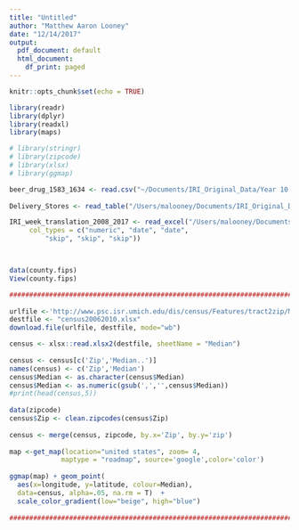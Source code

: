 ```yaml
---
title: "Untitled"
author: "Matthew Aaron Looney"
date: "12/14/2017"
output:
  pdf_document: default
  html_document:
    df_print: paged
---
```


```r
knitr::opts_chunk$set(echo = TRUE)

library(readr)
library(dplyr)
library(readxl)
library(maps)

# library(stringr)
# library(zipcode)
# library(xlsx)
# library(ggmap)

```

```r

beer_drug_1583_1634 <- read.csv("~/Documents/IRI_Original_Data/Year 10 and 11 DVD/Year10/beer/beer_drug_1583_1634", sep="")
   
Delivery_Stores <- read_table("/Users/malooney/Documents/IRI_Original_Data/Year 10 and 11 DVD/Year10/beer/Delivery_Stores")

IRI_week_translation_2008_2017 <- read_excel("/Users/malooney/Documents/IRI_Original_Data/Year 10 and 11 DVD/Year10/beer/IRI week translation_2008_2017.xls", 
     col_types = c("numeric", "date", "date", 
         "skip", "skip", "skip"))



data(county.fips)
View(county.fips)

```











```r
################################################################################
   
urlfile <-'http://www.psc.isr.umich.edu/dis/census/Features/tract2zip/MedianZIP-3.xlsx'
destfile <- "census20062010.xlsx"
download.file(urlfile, destfile, mode="wb")

census <- xlsx::read.xlsx2(destfile, sheetName = "Median")
   
census <- census[c('Zip','Median..')]
names(census) <- c('Zip','Median')
census$Median <- as.character(census$Median)
census$Median <- as.numeric(gsub(',','',census$Median))
#print(head(census,5))
   
data(zipcode)
census$Zip <- clean.zipcodes(census$Zip)
   
census <- merge(census, zipcode, by.x='Zip', by.y='zip')
   
map <-get_map(location="united states", zoom= 4,
             maptype = "roadmap", source='google',color='color')
   
ggmap(map) + geom_point(
  aes(x=longitude, y=latitude, colour=Median), 
  data=census, alpha=.05, na.rm = T)  + 
  scale_color_gradient(low="beige", high="blue")
   
################################################################################
```

